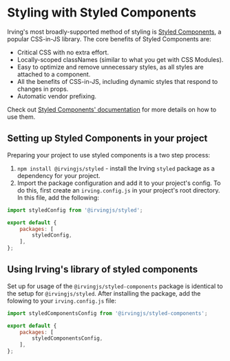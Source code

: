 <Meta title="Styling|Style with Styled Components" />

# Styling with Styled Components
Irving's most broadly-supported method of styling is [Styled Components](https://styled-components.com/), a popular CSS-in-JS library. The core benefits of Styled Components are:
* Critical CSS with no extra effort.
* Locally-scoped classNames (similar to what you get with CSS Modules).
* Easy to optimize and remove unnecessary styles, as all styles are attached to a component.
* All the benefits of CSS-in-JS, including dynamic styles that respond to changes in props.
* Automatic vendor prefixing.

Check out [Styled Components' documentation](https://styled-components.com/docs) for more details on how to use them.

## Setting up Styled Components in your project
Preparing your project to use styled components is a two step process:
1. `npm install @irvingjs/styled` - install the Irving `styled` package as a dependency for your project.
2. Import the package configuration and add it to your project's config. To do this, first create an `irving.config.js` in your project's root directory. In this file, add the following:
```js
import styledConfig from '@irvingjs/styled';

export default {
    packages: [
        styledConfig,
    ],
};
```

## Using Irving's library of styled components
Set up for usage of the `@irvingjs/styled-components` package is identical to the setup for `@irvingjs/styled`. After installing the package, add the folowing to your `irving.config.js` file:
```js
import styledComponentsConfig from '@irvingjs/styled-components';

export default {
    packages: [
        styledComponentsConfig,
    ],
};
```
